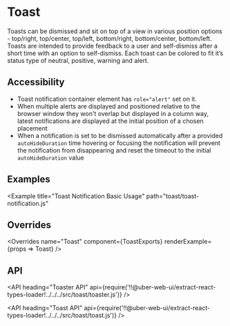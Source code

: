 <!--
Copyright (c) 2018-2019 Uber Technologies, Inc.

This source code is licensed under the MIT license found in the
LICENSE file in the root directory of this source tree.
-->





# Toast

Toasts can be dismissed and sit on top of a view in various position options - top/right, top/center,
top/left, bottom/right, bottom/center, bottom/left. Toasts are intended to provide feedback to a user
and self-dismiss after a short time with an option to self-dismiss. Each toast can be colored to fit
it’s status type of neutral, positive, warning and alert.

## Accessibility

- Toast notification container element has `role="alert"` set on it.
- When multiple alerts are displayed and positioned relative to the browser window they won't overlap but displayed in a column way, latest notifications are displayed at the initial position of a chosen placement
- When a notification is set to be dismissed automatically after a provided `autoHideDuration` time hovering or focusing the notification will prevent the notification from disappearing and reset the timeout to the initial `autoHideDuration` value

## Examples

<Example title="Toaster Basic Usage" path="toast/basic.js">
  <ToastBasic />
</Example>

<Example
  title="Toast Notification Basic Usage"
  path="toast/toast-notification.js"
>
  <ToastNotification />
</Example>

## Overrides

<Overrides
  name="Toast"
  component={ToastExports}
  renderExample={props => <Toast overrides={props.overrides}>Toast</Toast>}
/>

## API

<API
  heading="Toaster API"
  api={require('!!@uber-web-ui/extract-react-types-loader!../../../src/toast/toaster.js')}
/>

<API
  heading="Toast API"
  api={require('!!@uber-web-ui/extract-react-types-loader!../../../src/toast/toast.js')}
/>
